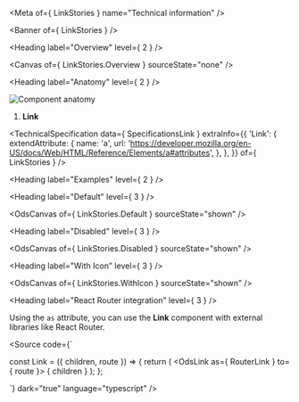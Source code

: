 
<Meta of={ LinkStories } name="Technical information" />

<Banner of={ LinkStories } />

<Heading label="Overview" level={ 2 } />

<Canvas of={ LinkStories.Overview } sourceState="none" />

<Heading label="Anatomy" level={ 2 } />

![Component anatomy](components/link/anatomy-tech.png "Component anatomy")

1. **Link**

<TechnicalSpecification
  data={ SpecificationsLink }
  extraInfo={{
    'Link': {
      extendAttribute: {
        name: 'a',
        url: 'https://developer.mozilla.org/en-US/docs/Web/HTML/Reference/Elements/a#attributes',
      },
    },
  }}
  of={ LinkStories } />

<Heading label="Examples" level={ 2 } />

<Heading label="Default" level={ 3 } />

<OdsCanvas of={ LinkStories.Default } sourceState="shown" />

<Heading label="Disabled" level={ 3 } />

<OdsCanvas of={ LinkStories.Disabled } sourceState="shown" />

<Heading label="With Icon" level={ 3 } />

<OdsCanvas of={ LinkStories.WithIcon } sourceState="shown" />

<Heading label="React Router integration" level={ 3 } />

Using the `as` attribute, you can use the **Link** component with external libraries like <ExternalLink href="https://reactrouter.com/">React Router</ExternalLink>.

<Source code={`

const Link = ({ children, route }) => {
  return (
    <OdsLink
      as={ RouterLink }
      to={ route }>
      { children }
    </OdsLink>
  );
};

`}
        dark="true"
        language="typescript" />
